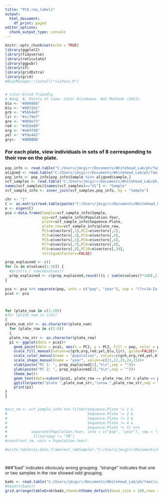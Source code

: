 ```yaml
---
title: "PCA_row_labels"
output:
  html_document:
    df_print: paged
editor_options:
  chunk_output_type: console
---
```


```r
knitr::opts_chunk$set(echo = TRUE)
library(ggplot2)
library(tidyverse)
library(reticulate)
library(ggpubr)
library(sf)
library(gridExtra)
library(grid)
#BiocManager::install("visFuns.R")


# color-blind friendly 
# Wong, B. Points of view: Color blindness. Nat Methods (2011).
bla <- "#000000"
blu <- "#0072b2"
grb <- "#56b4e9"
lir <- "#cc79a7"
gre <- "#009e73"
red <- "#d55e00"
org <- "#e69f00"
yel <- "#f0e442"
gry<-  '#BBBBBB'

```


### For each plate, view individuals in sets of 8 corresponding to their row on the plate.  


```r
pop_info <- read.table("C:/Users/jmcgirr/Documents/Whitehead_Lab/ph/familiarize/EVOS_MasterSheet_JoeMcGirr_April2020_plate_rows.txt", header = TRUE, stringsAsFactors = FALSE, sep = "\t")
aligned <- read.table("C:/Users/jmcgirr/Documents/Whitehead_Lab/ph/familiarize/aligned_samples.txt", header = TRUE, stringsAsFactors = FALSE, sep = "\t")
pop_info <- pop_info[pop_info$Sample %in% aligned$sample,]
vcf_samples <- read.table("C:/Users/jmcgirr/Documents/Whitehead_Lab/ph/familiarize/samples_in_vcf.txt", header = FALSE, stringsAsFactors = FALSE, sep = "\t")
names(vcf_samples)[names(vcf_samples)=="V1"] <- "Sample"
vcf_sample_info <- inner_join(vcf_samples,pop_info, by = "Sample")

chr <- "1"
C <- as.matrix(read.table(paste("C:/Users/jmcgirr/Documents/Whitehead_Lab/ph/angsd/PCAngsd/chr",chr,"_ph_filtered_snps_minDP600_maxDP2000_maf0.05_minQ20_minMQ30_maxmiss0.5.cov", sep = "")))
e <- eigen(C)
pca <-data.frame(Sample=vcf_sample_info$Sample, 
                 pop=vcf_sample_info$Population.Year,
                 plate=vcf_sample_info$Sequence.Plate,
                 plate_row=vcf_sample_info$plate_row,
                 PC1=e$vectors[,1],PC2=e$vectors[,2],
                 PC3=e$vectors[,3],PC4=e$vectors[,4],
                 PC5=e$vectors[,5],PC6=e$vectors[,6],
                 PC7=e$vectors[,7],PC8=e$vectors[,8],
                 PC9=e$vectors[,9],PC10=e$vectors[,10],
                 stringsAsFactors=FALSE)

prop_explained <- c()
for (s in e$values[1:10]) {
  #print(s / sum(e$values))
  prop_explained <- c(prop_explained,round(((s / sum(e$values))*100),2))
}

pca <- pca %>% separate(pop, into = c("pop", "year"), sep = "(?<=[A-Za-z])(?=[0-9])")
pca1 <- pca



for (plate_num in c(1:20))
#for (plate_num in c(4))
{
plate_num_str <- as.character(plate_num)
  for (plate_row in c(1:8))
  {
  plate_row_str <- as.character(plate_row)
  p1 <- ggplot(data = pca1)+
    geom_point(data = pca1, aes(x = PC1, y = PC2, fill = pop, color = pop, shape = year), size = 3)+
    scale_fill_manual(values=c(grb,org,red,yel,blu,lir), guide=FALSE)+
    scale_color_manual(name = "population", values=c(grb,org,red,yel,blu,lir))+
    scale_shape_manual(name = "year", values=c(21,22,23,24,25))+
    xlab(paste("PC 1: ", prop_explained[1],"%\n",sep = ""))+
    ylab(paste("PC 2: ", prop_explained[2],"%\n",sep = ""))+
    theme_bw()+
    geom_text(data=subset(pca1, plate_row == plate_row_str & plate == plate_num_str),aes(x = PC1, y = PC2,label = Sample))+
    ggtitle(paste("plate ",plate_num_str,"\nrow ",plate_row_str,sep = ""))
    print(p1)
}
}


#out_rm <- vcf_sample_info %>% filter(Sequence.Plate != 1 & 
#                                     Sequence.Plate != 2 &
#                                     Sequence.Plate != 3 &
#                                     Sequence.Plate != 4 &
#                                     Sequence.Plate != 5) %>%
#           separate(Population.Year, into = c("pop", "year"), sep = "(?<=[A-Za-z])(?=[0-9])")%>% 
#            filter(pop != "TB")
#count(out_rm, vars = Population.Year)

#write.table(as.data.frame(out_rm$Sample),"C:/Users/jmcgirr/Documents/Whitehead_Lab/ph/plink/plates_1_through_5_rm_no_TB.txt",quote = FALSE,row.names = FALSE)

                                     
```

###"bad" indicates obviously wrong grouping. "strange" indicates that one or two samples in the row showed odd grouping. 

```r
bads <- read.table("C:/Users/jmcgirr/Documents/Whitehead_Lab/ph/familiarize/bad_plates_by_row.txt", header = TRUE, stringsAsFactors = FALSE, sep = "\t")
#head(t(bads))
grid.arrange(tableGrob(bads,theme=ttheme_default(base_size = 10),rows = NULL))

```
